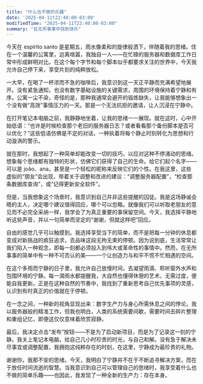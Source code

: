 ```yaml
---  
title: "什么也不做的乐趣"  
date: '2025-04-11t22:40:00-03:00'  
modifiedTime: "2025-04-11T22:40:00-03:00"
summary: "在无所事事中找到快乐"  
---  
```


今天在 espírito santo 是星期五，雨水像柔和的旋律般洒下，伴随着我的思绪。住在一个温馨的公寓里，远离喧嚣，我独自一人——在忙碌的服务器和数据库工作日常中形成鲜明对比。在这个每个字节和每个脚本似乎都要求关注的世界中，今天我允许自己停下来，享受片刻的纯粹放松。

一大早，在喝了一杯浓而不急的咖啡后，我意识到这一天正平静而充满希望地展开。没有紧急通知，也没有数字基础设施的关键需求，周围的环境保持着宁静和有序。公寓一尘不染，奇怪的是，那种我通常会避开的锻炼缺失，让我能够想象出一个没有做“高效”事情压力的一天。那是一个无法抗拒的邀请，让人沉浸在宁静中。

在打开笔记本电脑之前，我静静地坐着，让我的思绪一一展现。就在这时，心中开始低语：“也许是时候检查那个老旧的服务器日志？或者看看那个备份脚本是否可以优化？”这些低语仿佛是不定的对话，一种执着将每个静止时刻转化为思想和行动漩涡的警示。

就在那时，我想起了一种简单却能改变一切的技巧，以应对这种不停涌动的思绪。想象每个思绪都有独特的形状，仿佛它们获得了自己的生命。给它们起个名字——可以是 joão、ana，甚至是一个轻松的昵称来反映它们的个性。在我这里，这些虚拟的“朋友”会出现，带着关于调整和改进的建议：“调整服务器配置”，“检查那条数据库查询”，或“记得更新安全软件”。

但是，当我想象这个场景时，我意识到自己并非这些提醒的囚徒。我是这场静谧会晤的主人，决定哪个建议值得回应，哪个可以忽略。就像我们可以听取老朋友的意见而不必完全采纳一样，我学会了为真正重要的事保留空间。今天，我选择平静地听这些声音，并以一句简单而坚定的“谢谢，但就这样吧”回应。

自由的感觉几乎可以触摸到。我选择享受当下的简单，而不是把每一分钟的休息都变成对新挑战的疯狂追求，去品味这段无拘无束的停顿。因为说到底，生活常常让我们陷入一种观念，即每一刻都必须投入到伟大或革命性的事情中。然而，在无所事事的简单中有一种不可否认的美——一个让创造力与和平不慌不忙相遇的空间。

在这个多雨而宁静的日子里，我允许自己放慢时间，去凝望雨滴、聆听窗外水声和包围环境的宁静。每一滴雨水都提醒我，大自然也懂得休憩的艺术，无需过度，便能自我更新。正是在这种自然的节奏中，我找到了重新思考自己优先事项的灵感，认识到有时真正的价值就在于停顿。

在一念之间，一种新的视角显现出来：数字生产力与身心所需休息之间的悖论。我以服务器般的精准工作，但我也明白，人类的系统需要间歇，需要时间去碎片整理和重组记忆，即便这仅仅意味着欣赏寂静。

最后，我决定点击“发布”按钮——不是为了启动新项目，而是为了记录这一刻的宁静。我关上笔记本电脑，给自己几小时珍贵的时光，与自己和解。没有急于解决未尽事宜或调整配置，我拥抱这纯粹存在的时刻，在这里，宁静成为最珍贵的礼物。

谢谢你，我那不安的思绪。今天，我明白了宁静并不在于不断追寻解决方案，而在于放任时间流逝的智慧。当我意识到自己可以管理自己的思绪时，我享受着什么也不做的简单乐趣——也因此，我发现了一种全新的生产力：存在本身。
